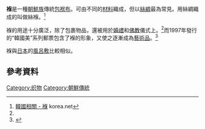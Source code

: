 {{Infobox Korean name
|img=Korea-Joseon-Bojagi-01.jpg
|caption=[[舊金山|舊金山]][[亞洲|亞洲]][[藝術|藝術]][[博物館|博物館]]館藏的褓
|hangul=보 / 보자기
|hanja=褓
|rr=bo / bojagi
|mr=po / pojagi
|}}
'''褓'''是一種[[朝鮮族|朝鮮族]]傳統[[包袱布|包袱布]]。可由不同的[[材料|材料]]織成，但以[[絲綢|絲綢]]最為常見。用絲綢織成的叫做絲褓。<ref name="koreanet">[http://www.korea.net/korea/kor_loca.asp?code=H080406 韓國相關 - 褓] {{Wayback|url=http://www.korea.net/korea/kor_loca.asp?code=H080406 |date=20080527124028 }} korea.net</ref>

褓的用途十分廣泛，除了包裹物品，還被用於[[婚禮|婚禮]]和[[佛教|佛教]]儀式上。<ref name="koreanet"/>而1997年發行的“韓國美”系列郵票包含了褓的形象，又使之逐漸成為[[藝術品|藝術品]]。<ref>{{Cite web |url=http://www.quiltethnic.com/korean.html |title=為何褓中三角形和正方形最常見 |accessdate=2009-07-27 |archive-date=2009-03-12 |archive-url=https://web.archive.org/web/20090312064137/http://www.quiltethnic.com/korean.html |dead-url=no }}</ref>

褓與[[日本|日本]]的[[風呂敷|風呂敷]]比較相似。

== 參考資料 ==
<references/>

{{藝術小作品}}
{{朝鮮半島小作品}}

[[Category:织物|Category:织物]]
[[Category:朝鮮傳統|Category:朝鮮傳統]]